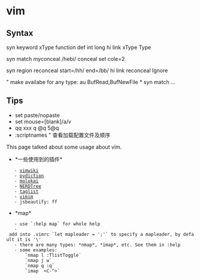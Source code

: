 = vim =

== Syntax ==
syn keyword xType function def int long
hi link xType Type

syn match myconceal /hebi/ conceal
set cole=2

syn region reconceal start=/hh/ end=/bb/
hi link reconceal Ignore

" make availabe for any type:
au BufRead,BufNewFile * syn match ...

== Tips ==
* set paste/nopaste
* set mouse=[blank]/a/v
* qq xxx q    @q 5@q
* :scriptnames " 查看加载配置文件及顺序

This page talked about some usage about vim.
* *一些使用到的插件*
	- [[vimwiki]]
	- [[pydiction]]
	- [[molokai]]
	- [[NERDTree]]
	- [[taglist]]
	- [[vimim]]
	- jsbeautify: <leader>ff

* *map*
	- use `:help map` for whole help
	- add into .vimrc `let mapleader = ';'` to specify a mapleader, by default it is '\'
	- there are many types: *nmap*, *imap*, etc. See them in :help
	- some examples:
		`nmap <silent><leader>l :TlistToggle<cr>`
		`nmap <leader>j <C-W>w`
		`nmap <leader>q :q<cr>`
		`imap <F3> <C-^>`

